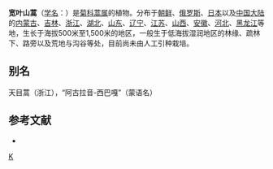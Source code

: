 {{Speciesbox
| taxon = Artemisia stolonifera
| binomial_authority = (Maxim.) Komar.
}}

'''宽叶山蒿'''（[[学名|学名]]：{{lang|la|''Artemisia stolonifera''}}）是[[菊科|菊科]][[蒿属|蒿属]]的植物。分布于[[朝鲜|朝鲜]]、[[俄罗斯|俄罗斯]]、[[日本|日本]]以及[[中国大陆|中国大陆]]的[[内蒙古|内蒙古]]、[[吉林|吉林]]、[[浙江|浙江]]、[[湖北|湖北]]、[[山东|山东]]、[[辽宁|辽宁]]、[[江苏|江苏]]、[[山西|山西]]、[[安徽|安徽]]、[[河北|河北]]、[[黑龙江|黑龙江]]等地，生长于海拔500米至1,500米的地区，一般生于低海拔湿润地区的林缘、疏林下、路旁以及荒地与沟谷等处，目前尚未由人工引种栽培。

== 别名 ==
天目蒿（浙江），“阿古拉音-西巴嘎”（蒙语名）

== 参考文献 ==
<div class="references-small">
* {{cite web| url =http://www.bioinfo.cn/db05/KmzwSpecies.php?action=view&id=4240| title =宽叶山蒿| work =《中国高等植物数据库全库》| publisher =中国科学院微生物研究所| author =昆明植物研究所| accessdate =2009-02-24| deadurl =yes| archiveurl =https://web.archive.org/web/20160305050844/http://www.bioinfo.cn/db05/KmzwSpecies.php?action=view&id=4240| archivedate =2016-03-05}}
</div>
{{Taxonbar|from=Q10951202}}

[[Category:蒿属|K]]


{{植物小作品}}